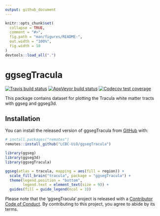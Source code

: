 ```yaml
---
output: github_document
---
```


<!-- README.md is generated from README.Rmd. Please edit that file -->

```r
knitr::opts_chunk$set(
  collapse = TRUE,
  comment = "#>",
  fig.path = "man/figures/README-",
  out.width = "100%",
  fig.width = 10
)
devtools::load_all(".")
```

# ggsegTracula

<!-- badges: start -->
[![Travis build status](https://travis-ci.com/LCBC-UiO/ggsegTracula.svg?branch=master)](https://travis-ci.com/LCBC-UiO/ggsegTracula)
[![AppVeyor build status](https://ci.appveyor.com/api/projects/status/github/LCBC-UiO/ggsegTracula?branch=master&svg=true)](https://ci.appveyor.com/project/LCBC-UiO/ggsegTracula)
[![Codecov test coverage](https://codecov.io/gh/LCBC-UiO/ggsegTracula/branch/master/graph/badge.svg)](https://codecov.io/gh/LCBC-UiO/ggsegTracula?branch=master)
<!-- badges: end -->

This package contains dataset for plotting the Tracula white matter tracts with ggseg and ggseg3d. 

## Installation

You can install the released version of ggsegTracula from [GitHub](https://github.com/) with:

``` r
# install.packages("remotes")
remotes::install_github("LCBC-UiO/ggsegTracula")
```

```r
library(ggseg)
library(ggseg3d)
library(ggsegTracula)

ggseg(atlas = tracula, mapping = aes(fill = region)) +
  scale_fill_brain("tracula", package = "ggsegTracula") +
  theme(legend.position = "bottom", 
        legend.text = element_text(size = 9)) +
  guides(fill = guide_legend(ncol = 3))

```

Please note that the 'ggsegTracula' project is released with a
[Contributor Code of Conduct](CODE_OF_CONDUCT.md).
By contributing to this project, you agree to abide by its terms.
